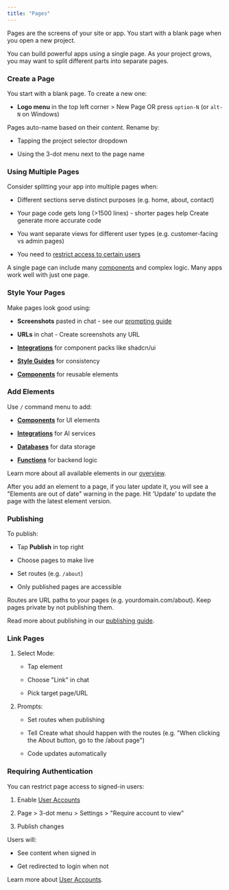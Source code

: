 ```yaml
---
title: "Pages"
---
```


Pages are the screens of your site or app. You start with a blank page when you open a new project. 

You can build powerful apps using a single page. As your project grows, you may want to split different parts into separate pages.

### Create a Page

You start with a blank page. To create a new one:

* **Logo menu** in the top left corner > New Page OR press `option-N` (or `alt-N` on Windows)

Pages auto-name based on their content. Rename by:

* Tapping the project selector dropdown

* Using the 3-dot menu next to the page name

### Using Multiple Pages

Consider splitting your app into multiple pages when:

* Different sections serve distinct purposes (e.g. home, about, contact)

* Your page code gets long (>1500 lines) - shorter pages help Create generate more accurate code

* You want separate views for different user types (e.g. customer-facing vs admin pages)

* You need to [restrict access to certain users](/create/builder-add-ons/user-accounts)

A single page can include many [components](/builder/components) and complex logic. Many apps work well with just one page.

### Style Your Pages

Make pages look good using:

* **Screenshots** pasted in chat - see our [prompting guide](/prompting)

* **URLs** in chat - Create screenshots any URL

* [**Integrations**](/builder/integrations) for component packs like shadcn/ui

* [**Style Guides**](/builder/style-guides) for consistency

* [**Components**](/builder/components) for reusable elements

### Add Elements

Use `/` command menu to add:

* [**Components**](/builder/components) for UI elements

* [**Integrations**](/builder/integrations) for AI services

* [**Databases**](/builder/databases-beta) for data storage

* [**Functions**](/builder/functions) for backend logic

Learn more about all available elements in our [overview](/builder/overview).

After you add an element to a page, if you later update it, you will see a "Elements are out of date" warning in the page. Hit 'Update' to update the page with the latest element version.

### Publishing

To publish:

* Tap **Publish** in top right

* Choose pages to make live

* Set routes (e.g. `/about`)

* Only published pages are accessible

Routes are URL paths to your pages (e.g. yourdomain.com/about). Keep pages private by not publishing them.

Read more about publishing in our [publishing guide](/create/publish-and-share/publish).

### Link Pages

1. Select Mode:

   * Tap element

   * Choose "Link" in chat

   * Pick target page/URL

2. Prompts:

   * Set routes when publishing

   * Tell Create what should happen with the routes (e.g. "When clicking the About button, go to the /about page")

   * Code updates automatically

### Requiring Authentication

You can restrict page access to signed-in users:

1. Enable [User Accounts](/create/builder-add-ons/user-accounts)

2. Page > 3-dot menu > Settings > "Require account to view"

3. Publish changes

Users will:

* See content when signed in

* Get redirected to login when not

Learn more about [User Accounts](/create/builder-add-ons/user-accounts).

